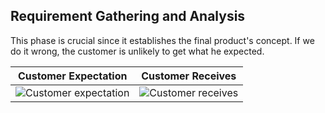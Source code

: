 ## Requirement Gathering and Analysis

This phase is crucial since it establishes the final product's concept.
If we do it wrong, the customer is unlikely to get what he expected.


| Customer Expectation              | Customer Receives                 |
:----------------------------------:|:----------------------------------:
| ![Customer expectation](/moto.jpg)|  ![Customer receives](/bike.jpg)  |

